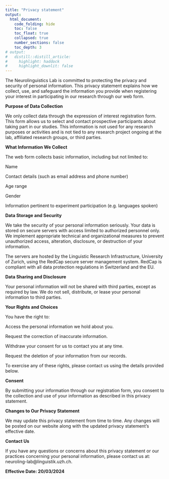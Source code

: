 ```yaml
---
title: "Privacy statement"
output:
  html_document:
    code_folding: hide
    toc: false
    toc_float: true
    collapsed: true
    number_sections: false
    toc_depth: 3
# output:
#   distill::distill_article:
#     highlight: haddock
#     highlight_downlit: false
---
```


```{=html}
<style> 
  distill-site-header {
    background-color: red;
  }
</style>
```

The Neurolinguistics Lab is committed to protecting the privacy and security of personal information. This privacy statement explains how we collect, use, and safeguard the information you provide when registering your interest in participating in our research through our web form.


**Purpose of Data Collection**

We only collect data through the expression of interest registration form. This form allows us to select and contact prospective participants about taking part in our studies. This information is not used for any research purposes or activities and is not tied to any research project ongoing at the lab, affiliated research groups, or third parties.


**What Information We Collect**

The web form collects basic information, including but not limited to:

Name

Contact details (such as email address and phone number)

Age range

Gender

Information pertinent to experiment participation (e.g. languages spoken)

**Data Storage and Security**

We take the security of your personal information seriously. Your data is stored on secure servers with access limited to authorized personnel only. We implement appropriate technical and organizational measures to prevent unauthorized access, alteration, disclosure, or destruction of your information.

The servers are hosted by the Linguistic Research Infrastructure, University of Zurich, using the RedCap secure server management system. RedCap is compliant with all data protection regulations in Switzerland and the EU.

**Data Sharing and Disclosure**

Your personal information will not be shared with third parties, except as required by law. We do not sell, distribute, or lease your personal information to third parties.

**Your Rights and Choices**

You have the right to:

Access the personal information we hold about you.

Request the correction of inaccurate information.

Withdraw your consent for us to contact you at any time.

Request the deletion of your information from our records.

To exercise any of these rights, please contact us using the details provided below.



**Consent**

By submitting your information through our registration form, you consent to the collection and use of your information as described in this privacy statement.



**Changes to Our Privacy Statement**

We may update this privacy statement from time to time. Any changes will be posted on our website along with the updated privacy statement's effective date.



**Contact Us**

If you have any questions or concerns about this privacy statement or our practices concerning your personal information, please contact us at: neuroling-lab@linguistik.uzh.ch.

**Effective Date: 20/03/2024**

<br>